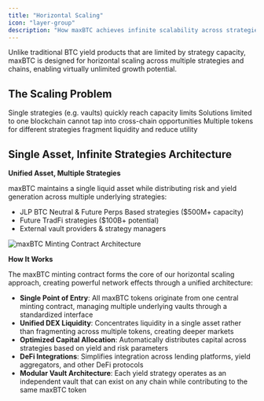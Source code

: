 ```yaml
---
title: "Horizontal Scaling"
icon: "layer-group"
description: "How maxBTC achieves infinite scalability across strategies and chains"
---
```


Unlike traditional BTC yield products that are limited by strategy capacity, maxBTC is designed for horizontal scaling across multiple strategies and chains, enabling virtually unlimited growth potential.

## The Scaling Problem

<CardGroup cols={3}>
  <Card title="Strategy Saturation" icon="gauge-high">
    Single strategies (e.g. vaults) quickly reach capacity limits
  </Card>
  
  <Card title="Chain Constraints" icon="link-slash">
    Solutions limited to one blockchain cannot tap into cross-chain opportunities
  </Card>
  
  <Card title="Network Fragmentation" icon="puzzle-piece">
    Multiple tokens for different strategies fragment liquidity and reduce utility
  </Card>
</CardGroup>

## Single Asset, Infinite Strategies Architecture

**Unified Asset, Multiple Strategies**

maxBTC maintains a single liquid asset while distributing risk and yield generation across multiple underlying strategies:

- JLP BTC Neutral & Future Perps Based strategies ($500M+ capacity)
- Future TradFi strategies ($100B+ potential)
- External vault providers & strategy managers

<img src="/images/maxBTCmintingContract.png" alt="maxBTC Minting Contract Architecture" className="w-full rounded-lg mb-6" />

**How It Works**

The maxBTC minting contract forms the core of our horizontal scaling approach, creating powerful network effects through a unified architecture:

- **Single Point of Entry**: All maxBTC tokens originate from one central minting contract, managing multiple underlying vaults through a standardized interface
- **Unified DEX Liquidity**: Concentrates liquidity in a single asset rather than fragmenting across multiple tokens, creating deeper markets
- **Optimized Capital Allocation**: Automatically distributes capital across strategies based on yield and risk parameters
- **DeFi Integrations**: Simplifies integration across lending platforms, yield aggregators, and other DeFi protocols
- **Modular Vault Architecture**: Each yield strategy operates as an independent vault that can exist on any chain while contributing to the same maxBTC token
